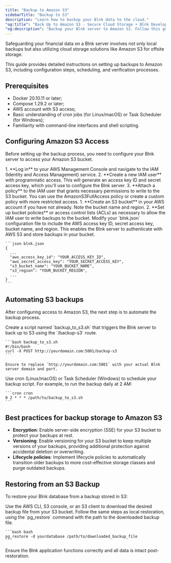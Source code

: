```yaml
---
title: "Backup to Amazon S3"
sidebarTitle: "Backup to S3"
description: "Learn how to backup your Blnk data to the cloud."
"og:title": "Back Up to Amazon S3 - Secure Cloud Storage • Blnk Developer Documentation"
"og:description": "Backup your Blnk server to Amazon S3. Follow this guide for setup, configuration, automation, and best practices for secure cloud backups."
---
```



Safeguarding your financial data on a Blnk server involves not only local backups but also utilizing cloud storage solutions like Amazon S3 for offsite storage. 

This guide provides detailed instructions on setting up backups to Amazon S3, including configuration steps, scheduling, and verification processes.

## Prerequisites

- Docker 20.10.11 or later;
- Compose 1.29.2 or later;
- AWS account with S3 access;
- Basic understanding of cron jobs (for Linux/macOS) or Task Scheduler (for Windows);
- Familiarity with command-line interfaces and shell scripting.

## Configuring Amazon S3 Access

Before setting up the backup process, you need to configure your Blnk server to access your Amazon S3 bucket.

<Steps>
  <Step title="Create an IAM user and policy">
    1. **Log in** to your AWS Management Console and navigate to the IAM (Identity and Access Management) service.
    2. **Create a new IAM user** with programmatic access. This will generate an access key ID and secret access key, which you'll use to configure the Blnk server.
    3. **Attach a policy** to the IAM user that grants necessary permissions to write to the S3 bucket. You can use the AmazonS3FullAccess policy or create a custom policy with more restricted access.
  </Step>
  <Step title="Configure S3 bucket">
    1. **Create an S3 bucket** in your AWS account if you have not already. Note the bucket name and region.
    2. **Set up bucket policies** or access control lists (ACLs) as necessary to allow the IAM user to write backups to the bucket.
  </Step>
  <Step title="Update Blnk configuration">
    Modify your `blnk.json` configuration file to include the AWS access key ID, secret access key, bucket name, and region. This enables the Blnk server to authenticate with AWS S3 and store backups in your bucket.

    ```json blnk.json
    {
      ...
      "aws_access_key_id": "YOUR_ACCESS_KEY_ID",
      "aws_secret_access_key": "YOUR_SECRET_ACCESS_KEY",
      "s3_bucket_name": "YOUR_BUCKET_NAME",
      "s3_region": "YOUR_BUCKET_REGION",
      ...
    }
    ```
  </Step>
</Steps>

## Automating S3 backups

After configuring access to Amazon S3, the next step is to automate the backup process.

<Steps>
  <Step title="Create a backup script">
    Create a script named `backup_to_s3.sh` that triggers the Blnk server to back up to S3 using the `/backup-s3` route.

    ```bash backup_to_s3.sh
    #!/bin/bash
    curl -X POST http://yourdomain.com:5001/backup-s3
    ```

    Ensure to replace `http://yourdomain.com:5001` with your actual Blnk server domain and port.
  </Step>
  <Step title="Schedule the backup with Cron">
    Use cron (Linux/macOS) or Task Scheduler (Windows) to schedule your backup script. For example, to run the backup daily at 2 AM:

    ```cron cron
    0 2 * * * /path/to/backup_to_s3.sh
    ```
  </Step>
</Steps>

## Best practices for backup storage to Amazon S3

- **Encryption**: Enable server-side encryption (SSE) for your S3 bucket to protect your backups at rest.
- **Versioning**: Enable versioning for your S3 bucket to keep multiple versions of your backups, providing additional protection against accidental deletion or overwriting.
- **Lifecycle policies**: Implement lifecycle policies to automatically transition older backups to more cost-effective storage classes and purge outdated backups.

## Restoring from an S3 Backup

To restore your Blnk database from a backup stored in S3:

<Steps>
  <Step title="Download the backup file">
    Use the AWS CLI, S3 console, or an S3 client to download the desired backup file from your S3 bucket.
  </Step>
  <Step title="Restore the database">
    Follow the same steps as local restoration, using the `pg_restore` command with the path to the downloaded backup file.

    ```bash bash
    pg_restore -d yourdatabase /path/to/downloaded_backup_file
    ```
  </Step>
  <Step title="Verify the restoration">
    Ensure the Blnk application functions correctly and all data is intact post-restoration.
  </Step>
</Steps>

<NeedHelp />